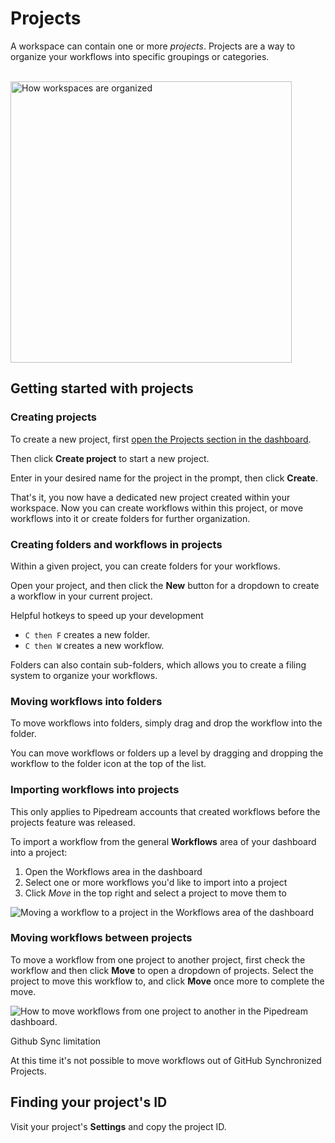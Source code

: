 
# Projects

A workspace can contain one or more _projects_. Projects are a way to organize your workflows into specific groupings or categories.

<br />
<div class="flex justify-center">
  <img
    width="450px"
    src="https://res.cloudinary.com/pipedreamin/image/upload/v1674143831/docs/New_Project_5_zep4ii.png"
    alt="How workspaces are organized"
  />
</div>

## Getting started with projects

### Creating projects

To create a new project, first [open the Projects section in the dashboard](https://pipedream.com/projects).

Then click **Create project** to start a new project.

Enter in your desired name for the project in the prompt, then click **Create**.

That's it, you now have a dedicated new project created within your workspace. Now you can create workflows within this project, or move workflows into it or create folders for further organization.

### Creating folders and workflows in projects

Within a given project, you can create folders for your workflows.

Open your project, and then click the **New** button for a dropdown to create a workflow in your current project.

<Callout type="info">
Helpful hotkeys to speed up your development

- `C then F` creates a new folder.
- `C then W` creates a new workflow.

</Callout>

Folders can also contain sub-folders, which allows you to create a filing system to organize your workflows.

### Moving workflows into folders

To move workflows into folders, simply drag and drop the workflow into the folder.

You can move workflows or folders up a level by dragging and dropping the workflow to the folder icon at the top of the list.

### Importing workflows into projects

<Callout type="info">
  This only applies to Pipedream accounts that created workflows before the
  projects feature was released.
</Callout>

To import a workflow from the general **Workflows** area of your dashboard into a project:

1. Open the Workflows area in the dashboard
2. Select one or more workflows you'd like to import into a project
3. Click *Move* in the top right and select a project to move them to

![Moving a workflow to a project in the Workflows area of the dashboard](./images/import-workflows-into-projects.png)

### Moving workflows between projects

To move a workflow from one project to another project, first check the workflow and then click **Move** to open a dropdown of projects. Select the project to move this workflow to, and click **Move** once more to complete the move.

![How to move workflows from one project to another in the Pipedream dashboard.](https://res.cloudinary.com/pipedreamin/image/upload/v1695662665/docs/docs/projects/CleanShot_2023-09-25_at_13.23.38_2x_dyrtlv.png)

<Callout type="warning">
Github Sync limitation

At this time it's not possible to move workflows out of GitHub Synchronized Projects.

</Callout>

## Finding your project's ID

Visit your project's **Settings** and copy the project ID.
